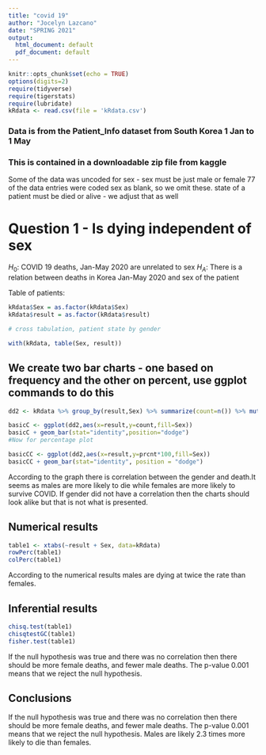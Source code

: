 ```yaml
---
title: "covid 19"
author: "Jocelyn Lazcano"
date: "SPRING 2021"
output:
  html_document: default
  pdf_document: default
---
```


```r
knitr::opts_chunk$set(echo = TRUE)
options(digits=2)
require(tidyverse)
require(tigerstats)
require(lubridate)
kRdata <- read.csv(file = 'kRdata.csv')
```
### Data is from the Patient_Info dataset from South Korea 1 Jan to 1 May 
### This is contained in a downloadable zip file from kaggle

Some of the data was uncoded for sex - sex must be just male or female
77 of the data entries were coded sex  as blank, so we omit these.
state of a patient must be died or alive - we adjust that as well   
  
# Question 1 - Is dying independent of sex

$H_0$: COVID 19 deaths, Jan-May 2020 are unrelated to sex
$H_A$: There is a relation between deaths in Korea Jan-May 2020 and sex of the patient


Table of patients:
```r
kRdata$Sex = as.factor(kRdata$Sex)
kRdata$result = as.factor(kRdata$result)

# cross tabulation, patient state by gender

with(kRdata, table(Sex, result))

```

## We create two bar charts - one based on frequency and the other on percent, use ggplot commands to do this


```r
dd2 <- kRdata %>% group_by(result,Sex) %>% summarize(count=n()) %>% mutate(prcnt=count/sum(count))

basicC <- ggplot(dd2,aes(x=result,y=count,fill=Sex))
basicC + geom_bar(stat="identity",position="dodge")
#Now for percentage plot

basicCC <- ggplot(dd2,aes(x=result,y=prcnt*100,fill=Sex)) 
basicCC + geom_bar(stat="identity", position = "dodge")
```
  
According to the graph  there is correlation between the gender and death.It seems as males are more likely to die while females are more likely to survive COVID. If gender did not have a correlation then the charts should look alike but that is not what is presented.

  
## Numerical results

```r
table1 <- xtabs(~result + Sex, data=kRdata)
rowPerc(table1)
colPerc(table1)
```

According to the numerical results males are dying at twice the rate than females.

## Inferential results 

```r
chisq.test(table1)
chisqtestGC(table1)
fisher.test(table1)
```
If the null hypothesis was true and there was no correlation then there should be more female deaths, and fewer male deaths. The p-value 0.001 means that we reject the null hypothesis. 


## Conclusions

If the null hypothesis was true and there was no correlation then there should be more female deaths, and fewer male deaths. The p-value 0.001 means that we reject the null hypothesis. Males are likely 2.3 times more likely to die than females. 